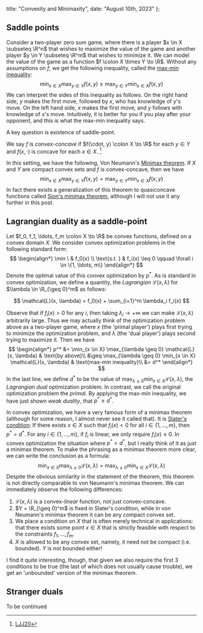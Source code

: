 
  title: "Convexity and Minimaxity",
  date: "August 10th, 2023"
};


## Saddle points
Consider a two-player zero sum game, where there is a player $x \in X \subseteq \R^n$
that wishes to maximize the value of the game and another player $y \in Y \subseteq \R^m$
that wishes to minimize it. We can model the value of the game as a function $f \colon X \times Y \to \R$.
Without any assumptions on $f$, we get the following inequality, called the [max-min inequality](https://en.wikipedia.org/wiki/Max–min_inequality):
$$
\min_{x \in X} \max_{y \in Y} f(x, y) \geq \max_{y \in Y} \min_{x \in X} f(x, y)
$$
We can interpret the sides of this inequality as follows. On the right hand side, $y$ makes the first move, followed by $x$, who has knowledge of $y$'s move.
On the left hand side, $x$ makes the first move, and $y$ follows with knowledge of $x$'s move.
Intuitively, it is better for you if you play after your opponent, and this is what the max-min inequality says.

A key question is existence of saddle-point.

We say $f$ is _convex-concave_ if 
$f(\cdot, y) \colon X \to \R$ for each $y \in Y$ and $f(x, \cdot)$ is concave for each $x \in X$.
[^1]

In this setting, we have the following, Von Neumann's [Minimax theorem](https://en.wikipedia.org/wiki/Minimax_theorem).
<Theorem>
  If $X$ and $Y$ are compact convex sets and $f$ is convex-concave, then we have
  $$
  \min_{x \in X} \max_{y \in Y} f(x, y) = \max_{y \in Y} \min_{x \in X} f(x, y)
  $$
</Theorem>
In fact there exists a generalization of this theorem to quasiconcave functions called [Sion's minimax theorem](https://en.wikipedia.org/wiki/Sion%27s_minimax_theorem),
although I will not use it any further in this post.

## Lagrangian duality as a saddle-point

Let $f_0, f_1, \ldots, f_m \colon X \to \R$ be convex functions, defined on a convex domain $X$.
We consider convex optimization problems in the following standard form:
$$
\begin{align*}
  \min \ & f_0(x) \\
  \text{s.t. } & f_i(x) \leq 0 \qquad \forall i \in \{1, \ldots, m\}
\end{align*}
$$
Denote the optimal value of this convex optimization by $p^*$.
As is standard in convex optimization, we define a quantity, the _Lagrangian_ $\mathcal{L}(x, \lambda)$ for $\lambda \in \R_{\geq 0}^m$
as follows:

$$
  \mathcal{L}(x, \lambda) = f_0(x) + \sum_{i=1}^m \lambda_i f_i(x)
$$

Observe that if $f_i(x) > 0$ for any $i$, then taking $\lambda_i \to +\infty$
we can make $\mathcal{L}(x, \lambda)$ arbitrarily large.
Thus we may actually think of the optimization problem above as a two-player game,
where $x$ (the 'primal player') plays first trying to minimize the optimization problem, and $\lambda$ (the 'dual player') plays second trying to maximize it.
Then we have
$$
  \begin{align*}
  p^* &= \min_{x \in X} \max_{\lambda \geq 0} \mathcal{L}(x, \lambda) & \text{by above}\\
  &\geq \max_{\lambda \geq 0} \min_{x \in X} \mathcal{L}(x, \lambda) & \text{max-min inequality}\\
  &= d^*
  \end{align*}
$$
In the last line, we define $d^*$ to be the value of $\max_{\lambda \geq 0} \min_{x \in X} \mathcal{L}(x, \lambda)$,
the _Lagrangian dual_ optimization problem.
In contrast, we call the original optimization problem the _primal_.
By applying the max-min inequality, we have just shown _weak duality_, that $p^* \geq d^*$.

In convex optimization, we have a very famous form of a minimax theorem (although for some reason, I almost never see it called that).
It is [Slater's condition](https://en.wikipedia.org/wiki/Slater%27s_condition):
<Theorem>
  If there exists $x \in X$ such that $f_i(x) < 0$ for all $i \in \{1, \ldots, m\}$, then $p^* = d^*$.
  For any $i \in \{1, \ldots, m\}$, if $f_i$ is linear, we only require $f_i(x) \leq 0$.
</Theorem>
In convex optimization the situation where $p^* = d^*$, but I really think of it as just a minimax theorem.
To make the phrasing as a minimax theorem more clear, we can write the conclusion as a formula:
$$
  \min_{x \in X} \max_{\lambda \geq 0} \mathcal{L}(x, \lambda) = \max_{\lambda \geq 0} \min_{x \in X} \mathcal{L}(x, \lambda)
$$
Despite the obvious similarity in the statement of the theorem, this theorem is not directly comparable to von Neumann's minimax theorem.
We can immediately observe the following differences:
1. $\mathcal{L}(x, \lambda)$ is a convex-_linear_ function, not just convex-concave.
2. $Y = \R_{\geq 0}^m$ is fixed in Slater's condition, while in von Neumann's minimax theorem it can be any compact convex set.
3. We place a condition on $X$ that is often merely technical in applications: that there exists some point $x \in X$ that is strictly feasible with respect to the constraints $f_1, \ldots, f_m$.
4. $X$ is allowed to be any convex set, namely, it need not be compact (i.e. bounded). $Y$ is not bounded either!

I find it quite interesting, though, that given we also require the first 3 conditions to be true (the last of which does not usually cause trouble), we get an 'unbounded' version of the minimax theorem.

## Stranger duals

To be continued

[^1]: [LJJ20](http://proceedings.mlr.press/v125/lin20a/lin20a.pdf)

